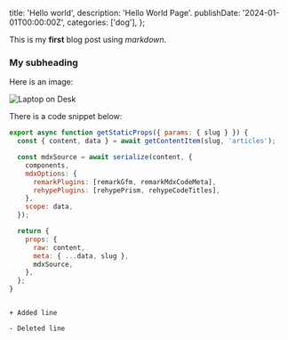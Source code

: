   title: 'Hello world',
  description: 'Hello World Page'.
  publishDate: '2024-01-01T00:00:00Z',
  categories: ['dog'],
};

This is my **first** blog post using _markdown_.

### My subheading

Here is an image:

![Laptop on Desk](/img/laptop.jpg)

There is a code snippet below:

```jsx:index.jsx {1-5} showLineNumbers
export async function getStaticProps({ params: { slug } }) {
  const { content, data } = await getContentItem(slug, 'articles');

  const mdxSource = await serialize(content, {
    components,
    mdxOptions: {
      remarkPlugins: [remarkGfm, remarkMdxCodeMeta],
      rehypePlugins: [rehypePrism, rehypeCodeTitles],
    },
    scope: data,
  });

  return {
    props: {
      raw: content,
      meta: { ...data, slug },
      mdxSource,
    },
  };
}
```

```diff:diff

+ Added line

- Deleted line
```
